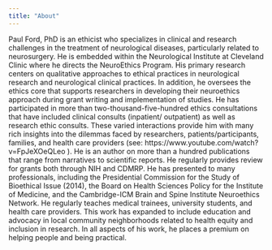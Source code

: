 ```yaml
---
title: "About"
---
```


Paul Ford, PhD is an ethicist who specializes in clinical and research challenges in the treatment of neurological diseases, particularly related to neurosurgery. He is embedded within the Neurological Institute at Cleveland Clinic where he directs the NeuroEthics Program.  His primary research centers on qualitative approaches to ethical practices in neurological research and neurological clinical practices. In addition, he oversees the ethics core that supports researchers in developing their neuroethics approach during grant writing and implementation of studies. He has participated in more than two-thousand-five-hundred ethics consultations that have included clinical consults (inpatient/ outpatient) as well as research ethic consults. These varied interactions provide him with many rich insights into the dilemmas faced by researchers, patients/participants, families, and health care providers (see: https://www.youtube.com/watch?v=FpJeXOeQLeo ). He is an author on more than a hundred publications that range from narratives to scientific reports. He regularly provides review for grants both through NIH and CDMRP. He has presented to many professionals, including the Presidential Commission for the Study of Bioethical Issue (2014), the Board on Health Sciences Policy for the Institute of Medicine, and the Cambridge-ICM Brain and Spine Institute Neuroethics Network. He regularly teaches medical trainees, university students, and health care providers. This work has expanded to include education and advocacy in local community neighborhoods related to health equity and inclusion in research. In all aspects of his work, he places a premium on helping people and being practical. 